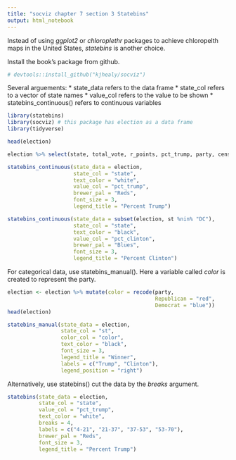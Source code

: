 ```yaml
---
title: "socviz chapter 7 section 3 Statebins"
output: html_notebook
---
```


Instead of using *ggplot2* or *chloroplethr* packages to achieve chloropelth maps in the United States, *statebins* is another choice.

Install the book's package from github.
```r
# devtools::install_github("kjhealy/socviz")
```

Several arguements:
* state_data refers to the data frame
* state_col refers to a vector of state names
* value_col refers to the value to be shown
* statebins_continuous() refers to continuous variables

```r
library(statebins)
library(socviz) # this package has election as a data frame
library(tidyverse)

head(election)
```

```r
election %>% select(state, total_vote, r_points, pct_trump, party, census) %>% sample_n(5)
```

```r
statebins_continuous(state_data = election, 
                     state_col = "state", 
                     text_color = "white", 
                     value_col = "pct_trump", 
                     brewer_pal = "Reds", 
                     font_size = 3, 
                     legend_title = "Percent Trump")
```

```r
statebins_continuous(state_data = subset(election, st %nin% "DC"), 
                     state_col = "state",
                     text_color = "black",
                     value_col = "pct_clinton",
                     brewer_pal = "Blues",
                     font_size = 3,
                     legend_title = "Percent Clinton")
```

For categorical data, use statebins_manual(). Here a variable called _color_ is created to represent the party.
```r
election <- election %>% mutate(color = recode(party, 
                                               Republican = "red",
                                               Democrat = "blue"))
head(election)
```

```r
statebins_manual(state_data = election,
                 state_col = "st",
                 color_col = "color",
                 text_color = "black",
                 font_size = 3,
                 legend_title = "Winner",
                 labels = c("Trump", "Clinton"),
                 legend_position = "right")
```

Alternatively, use statebins() cut the data by the _breaks_ argument.
```r
statebins(state_data = election,
          state_col = "state",
          value_col = "pct_trump",
          text_color = "white",
          breaks = 4,
          labels = c("4-21", "21-37", "37-53", "53-70"),
          brewer_pal = "Reds",
          font_size = 3,
          legend_title = "Percent Trump")
```

